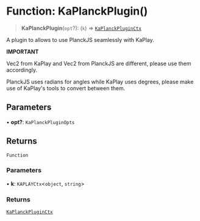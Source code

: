 # Function: KaPlanckPlugin()

> **KaPlanckPlugin**(`opt`?): (`k`) => [`KaPlanckPluginCtx`](/api/interfaces/KaPlanckPluginCtx)

A plugin to allows to use PlanckJS seamlessly with KaPlay.

**IMPORTANT**

Vec2 from KaPlay and Vec2 from PlanckJS are different, please use them accordingly.

PlanckJS uses radians for angles while KaPlay uses degrees, please make use of KaPlay's
tools to convert between them.

## Parameters

• **opt?**: `KaPlanckPluginOpts`

## Returns

`Function`

### Parameters

• **k**: `KAPLAYCtx`\<`object`, `string`\>

### Returns

[`KaPlanckPluginCtx`](/api/interfaces/KaPlanckPluginCtx)
